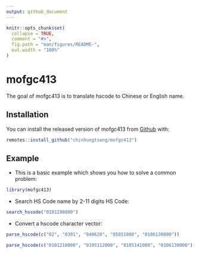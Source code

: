 ```yaml
---
output: github_document
---
```


<!-- README.md is generated from README.Rmd. Please edit that file -->

```r
knitr::opts_chunk$set(
  collapse = TRUE,
  comment = "#>",
  fig.path = "man/figures/README-",
  out.width = "100%"
)
```

# mofgc413

<!-- badges: start -->
<!-- badges: end -->

The goal of mofgc413 is to translate hscode to Chinese or English name.

## Installation

You can install the released version of mofgc413 from [Github](https://github.com/) with:

``` r
remotes::install_github("chinhungtseng/mofgc413")
```

## Example

* This is a basic example which shows you how to solve a common problem:

```r
library(mofgc413)
```

* Search HS Code name by 2-11 digits HS Code:

```r
search_hscode("0101290000")
```

* Convert a hscode character vector:

```r
parse_hscode(c("02", "0301", "040620", "05051000", "0106130000"))

parse_hscode(c("0101210000", "0105112000", "0105141000", "0106130000"), locale = "English")
```


